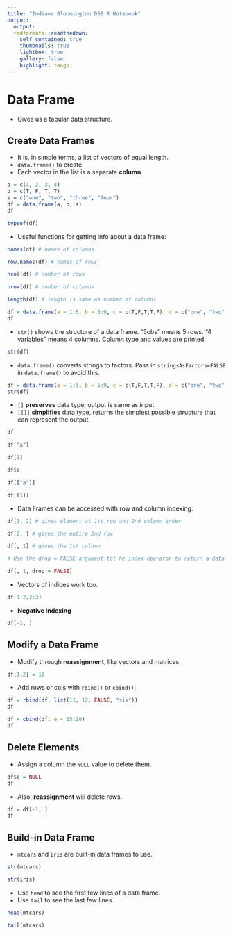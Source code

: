 ```yaml
---
title: "Indiana Bloomington DSE R Notebook"
output: 
  output: 
  rmdformats::readthedown:
    self_contained: true
    thumbnails: true
    lightbox: true
    gallery: false
    highlight: tango
---
```


# Data Frame

  - Gives us a tabular data structure.
  
## Create Data Frames

  - It is, in simple terms, a list of vectors of equal length.
  - `data.frame()` to create
  - Each vector in the list is a separate **column**.
  
```r
a = c(1, 2, 3, 4)
b = c(T, F, T, T)
s = c("one", "two", "three", "four")
df = data.frame(a, b, s)
df
```

```r
typeof(df)
```
  - Useful functions for getting info about a data frame:
  
```r
names(df) # names of columns

row.names(df) # names of rows

ncol(df) # number of rows

nrow(df) # number of columns

length(df) # length is same as number of columns
```
```r
df = data.frame(a = 1:5, b = 5:9, c = c(T,F,T,T,F), d = c("one", "two", "three", "four", "five"))
df
```
  
  - `str()` shows the structure of a data frame. "5obs" means 5 rows. "4 variables" means 4 columns. Column type and values are printed.
  
```r
str(df)
```

  - `data.frame()` converts strings to factors. Pass in `stringsAsFactors=FALSE` in `data.frame()` to avoid this.
  
```r
df = data.frame(a = 1:5, b = 5:9, c = c(T,F,T,T,F), d = c("one", "two", "three", "four", "five"), stringsAsFactors = FALSE)
str(df)
```

  - `[]` **preserves** data type; output is same as input.
  - `[[]]` **simplifies** data type, returns the simplest possible structure that can represent the output.
  
```r
df

df["a"]


```

```r
df[1]
```

```r
df$a
```

```r
df[["a"]]
```

```r
df[[1]]
```

  - Data Frames can be accessed with row and column indexing:

```r
df[1, 2] # gives element at 1st row and 2nd column index

df[2, ] # gives the entire 2nd row

df[, 1] # gives the 1st column

# Use the drop = FALSE argument tot he index operator to return a dataframe rather than a vector.

df[, 1, drop = FALSE]
```

  - Vectors of indices work too.
```r
df[1:2,2:3]
```
  
  - **Negative Indexing**
```r
df[-1, ]
```
  
## Modify a Data Frame

  - Modify through **reassignment**, like vectors and matrices.

```r
df[1,2] = 10
```

  - Add rows or cols with `rbind()` or `cbind()`:
```r
df = rbind(df, list(11, 12, FALSE, "six"))
df
```
  
```r
df = cbind(df, e = 15:20)
df
```

## Delete Elements

  - Assign a column the `NULL` value to delete them.
  
```r
df$e = NULL
df
```
  
  - Also, **reassignment** will delete rows.
```r
df = df[-1, ]
df
```
  
## Build-in Data Frame

  - `mtcars` and `iris` are built-in data frames to use.
  
```r
str(mtcars)
```

```r
str(iris)
```

  - Use `head` to see the first few lines of a data frame. 
  - Use `tail` to see the last few lines.
  
```r
head(mtcars)
```

```r
tail(mtcars)
```

